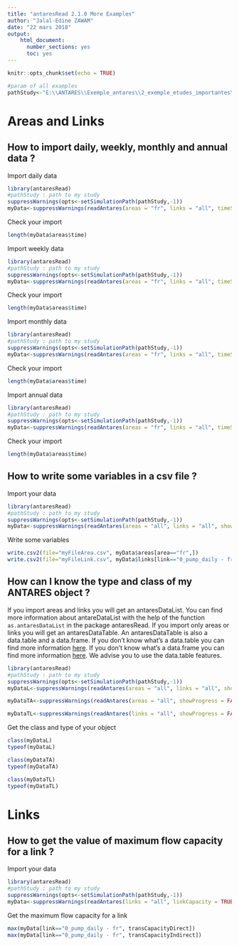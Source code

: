 ---
title: "antaresRead 2.1.0 More Examples"
author: "Jalal-Edine ZAWAM"
date: "22 mars 2018"
output:
    html_document:
      number_sections: yes
      toc: yes
---

```{r setup, include=FALSE}
knitr::opts_chunk$set(echo = TRUE)
```

```{r param, echo=FALSE}

#param of all examples
pathStudy<-"E:\\ANTARES\\Exemple_antares\\2_exemple_etudes_importantes\\TYNDP\\ST2030\\ST2030"

```


# Areas and Links

## How to import daily, weekly, monthly and annual data ? 

Import daily data  

```{r importDailyData, echo=TRUE}
library(antaresRead)
#pathStudy : path to my study 
suppressWarnings(opts<-setSimulationPath(pathStudy,-1))
myData<-suppressWarnings(readAntares(areas = "fr", links = "all", timeStep = "daily", showProgress = FALSE))
```

Check your import 

```{r CheckDailyData, echo=TRUE}

length(myData$areas$time)
```


Import weekly data  

```{r importWeeklyData, echo=TRUE}
library(antaresRead)
#pathStudy : path to my study 
suppressWarnings(opts<-setSimulationPath(pathStudy,-1))
myData<-suppressWarnings(readAntares(areas = "fr", links = "all", timeStep = "weekly", showProgress = FALSE))
```

Check your import 

```{r CheckWeeklyData, echo=TRUE}

length(myData$areas$time)
```

Import monthly data  

```{r importMonthlyData, echo=TRUE}
library(antaresRead)
#pathStudy : path to my study 
suppressWarnings(opts<-setSimulationPath(pathStudy,-1))
myData<-suppressWarnings(readAntares(areas = "fr", links = "all", timeStep = "monthly", showProgress = FALSE))
```

Check your import 

```{r CheckMonthlyData, echo=TRUE}

length(myData$areas$time)
```

Import annual data  

```{r importAnnualData, echo=TRUE}
library(antaresRead)
#pathStudy : path to my study 
suppressWarnings(opts<-setSimulationPath(pathStudy,-1))
myData<-suppressWarnings(readAntares(areas = "fr", links = "all", timeStep = "annual", showProgress = FALSE))
```

Check your import 

```{r CheckAnnualData, echo=TRUE}

length(myData$areas$time)
```


## How to write some variables in a csv file ? 

Import your data 

```{r importExCsv, echo=TRUE}
library(antaresRead)
#pathStudy : path to my study 
suppressWarnings(opts<-setSimulationPath(pathStudy,-1))
myData<-suppressWarnings(readAntares(areas = "all", links = "all", showProgress = FALSE, select = c("economy", "FLOW LIN.", "CONG. PROB +", "CONG. PROB -")))
```

Write some variables 


```{r writeCsv, echo=TRUE}

write.csv2(file="myFileArea.csv", myData$areas[area=="fr",])
write.csv2(file="myFileLink.csv", myData$links[link=="0_pump_daily - fr", ])
```

## How can I know the type and class of my ANTARES object ? 

If you import areas and links you will get an antaresDataList. You can find more information about antareDataList with the help of the function `as.antaresDataList` in the package antaresRead. 
If you import only areas or links you will get an antaresDataTable. An antaresDataTable is also a data.table and a data.frame. If you don't know what's a data.table you can find more information [here](https://github.com/Rdatatable/data.table/wiki). If you don't know what's a data.frame you can find more information [here](http://www.r-tutor.com/r-introduction/data-frame). We advise you to use the data.table features. 

```{r classList, echo=TRUE}
library(antaresRead)
#pathStudy : path to my study 
suppressWarnings(opts<-setSimulationPath(pathStudy,-1))
myDataL<-suppressWarnings(readAntares(areas = "all", links = "all", showProgress = FALSE, select = c("economy")))

myDataTA<-suppressWarnings(readAntares(areas = "all", showProgress = FALSE, select = c("economy")))

myDataTL<-suppressWarnings(readAntares(links = "all", showProgress = FALSE))

```

Get the class and type of your object


```{r getClass, echo=TRUE}
class(myDataL)
typeof(myDataL)

class(myDataTA)
typeof(myDataTA)

class(myDataTL)
typeof(myDataTL)
```

# Links 

## How to get the value of maximum flow capacity for a link ? 

Import your data 
```{r importCapaLink, echo=TRUE}
library(antaresRead)
#pathStudy : path to my study 
suppressWarnings(opts<-setSimulationPath(pathStudy,-1))
myData<-suppressWarnings(readAntares(links = "all", linkCapacity = TRUE, showProgress = FALSE))
```

Get the maximum flow capacity for a link


```{r maximumFlow, echo=TRUE}
max(myData[link=="0_pump_daily - fr", transCapacityDirect])
max(myData[link=="0_pump_daily - fr", transCapacityIndirect])
```